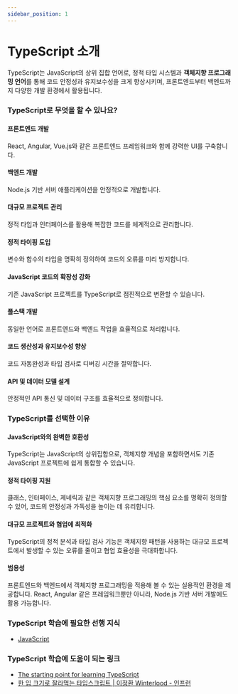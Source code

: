 ```yaml
---
sidebar_position: 1
---
```


# TypeScript 소개

TypeScript는 JavaScript의 상위 집합 언어로, 정적 타입 시스템과 **객체지향 프로그래밍 언어**를 통해 코드 안정성과 유지보수성을 크게 향상시키며, 프론트엔드부터 백엔드까지 다양한 개발 환경에서 활용됩니다.

### TypeScript로 무엇을 할 수 있나요?

#### 프론트엔드 개발

React, Angular, Vue.js와 같은 프론트엔드 프레임워크와 함께 강력한 UI를 구축합니다.

#### 백엔드 개발

Node.js 기반 서버 애플리케이션을 안정적으로 개발합니다.

#### 대규모 프로젝트 관리

정적 타입과 인터페이스를 활용해 복잡한 코드를 체계적으로 관리합니다.

#### 정적 타이핑 도입

변수와 함수의 타입을 명확히 정의하여 코드의 오류를 미리 방지합니다.

#### JavaScript 코드의 확장성 강화

기존 JavaScript 프로젝트를 TypeScript로 점진적으로 변환할 수 있습니다.

#### 풀스택 개발

동일한 언어로 프론트엔드와 백엔드 작업을 효율적으로 처리합니다.

#### 코드 생산성과 유지보수성 향상

코드 자동완성과 타입 검사로 디버깅 시간을 절약합니다.

#### API 및 데이터 모델 설계

안정적인 API 통신 및 데이터 구조를 효율적으로 정의합니다.

### TypeScript를 선택한 이유

#### JavaScript와의 완벽한 호환성

TypeScript는 JavaScript의 상위집합으로, 객체지향 개념을 포함하면서도 기존 JavaScript 프로젝트에 쉽게 통합할 수 있습니다.

#### 정적 타이핑 지원

클래스, 인터페이스, 제네릭과 같은 객체지향 프로그래밍의 핵심 요소를 명확히 정의할 수 있어, 코드의 안정성과 가독성을 높이는 데 유리합니다.

#### 대규모 프로젝트와 협업에 최적화

TypeScript의 정적 분석과 타입 검사 기능은 객체지향 패턴을 사용하는 대규모 프로젝트에서 발생할 수 있는 오류를 줄이고 협업 효율성을 극대화합니다.

#### 범용성

프론트엔드와 백엔드에서 객체지향 프로그래밍을 적용해 볼 수 있는 실용적인 환경을 제공합니다. React, Angular 같은 프레임워크뿐만 아니라, Node.js 기반 서버 개발에도 활용 가능합니다.

### TypeScript 학습에 필요한 선행 지식

- [JavaScript](../javascript)

### TypeScript 학습에 도움이 되는 링크

- [The starting point for learning TypeScript](https://www.typescriptlang.org/ko/docs/)
- [한 입 크기로 잘라먹는 타입스크립트 | 이정환 Winterlood - 인프런](https://www.inflearn.com/course/%ED%95%9C%EC%9E%85-%ED%81%AC%EA%B8%B0-%ED%83%80%EC%9E%85%EC%8A%A4%ED%81%AC%EB%A6%BD%ED%8A%B8)
